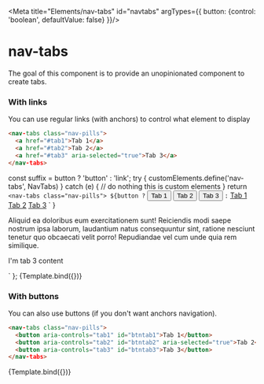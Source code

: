
<Meta title="Elements/nav-tabs" id="navtabs" argTypes={{
  button: {control: 'boolean', defaultValue: false}
}}/>

# nav-tabs

The goal of this component is to provide an unopinionated component to
create tabs.

### With links

You can use regular links (with anchors) to control what element to display

```html
<nav-tabs class="nav-pills">
  <a href="#tab1">Tab 1</a>
  <a href="#tab2">Tab 2</a>
  <a href="#tab3" aria-selected="true">Tab 3</a>
</nav-tabs>
```

  const suffix = button ? 'button' : 'link';
  try {
    customElements.define('nav-tabs', NavTabs)
  } catch (e) {
    // do nothing this is custom elements
  }
  return `
<nav-tabs class="nav-pills">
${button ?
    `
<button aria-controls="tab1${suffix}" id="btntab1" aria-selected="true">Tab 1</button>
<button aria-controls="tab2${suffix}" id="btntab2">Tab 2</button>
<button aria-controls="tab3${suffix}" id="btntab3">Tab 3</button>
    ` :
    `
<a href="#tab1${suffix}">Tab 1</a>
<a href="#tab2${suffix}">Tab 2</a>
<a href="#tab3${suffix}" aria-selected="true">Tab 3</a>
    `
}
</nav-tabs>
<div id="tab1${suffix}" hidden="hidden">
  <p>
    Lorem ipsum dolor <a href="https://github.com">github link</a> amet
    consectetur adipisicing elit. Corporis, quis incidunt culpa vel aut
    repellendus pariatur at, sapiente, saepe mollitia magnam! Obcaecati
    eum quasi velit architecto. Cupiditate esse perspiciatis veniam.
  </p>
</div>
<div id="tab2${suffix}" hidden="hidden">
  <p>
    Eum libero nemo excepturi labore exercitationem et? Et, perspiciatis
    maiores ipsum nisi rerum expedita quos amet optio corrupti illum
    exercitationem quasi numquam quae autem esse accusamus recusandae sint
    nulla magnam!
  </p>
</div>
<div id="tab3${suffix}">
  <p>
    Aliquid ea doloribus eum exercitationem sunt! Reiciendis modi saepe
    nostrum ipsa laborum, laudantium natus consequuntur sint, ratione
    nesciunt tenetur quo obcaecati velit porro! Repudiandae vel cum unde
    quia rem similique.
  </p>
  <p>I'm tab 3 content</p>
</div>
`
};

<Canvas>
  <Story name="Default">
    {Template.bind({})}
  </Story>
</Canvas>

### With buttons

You can also use buttons (if you don't want anchors navigation).

```html
<nav-tabs class="nav-pills">
  <button aria-controls="tab1" id="btntab1">Tab 1</button>
  <button aria-controls="tab2" id="btntab2" aria-selected="true">Tab 2</button>
  <button aria-controls="tab3" id="btntab3">Tab 3</button>
</nav-tabs>
```

<Canvas>
  <Story name="WithButtons" args={{button: true}}>
    {Template.bind({})}
  </Story>
</Canvas>
